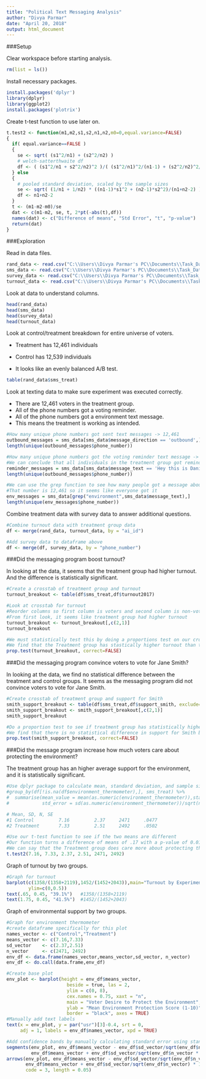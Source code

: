 ```yaml
---
title: "Political Text Messaging Analysis"
author: "Divya Parmar"
date: "April 20, 2018"
output: html_document
---
```


###Setup

Clear workspace before starting analysis.

```r
rm(list = ls())
```

Install necessary packages.

```r

install.packages('dplyr')
library(dplyr)
library(ggplot2)
install.packages('plotrix')

```

Create t-test function to use later on.

```r

t.test2 <- function(m1,m2,s1,s2,n1,n2,m0=0,equal.variance=FALSE)
{
  if( equal.variance==FALSE ) 
  {
    se <- sqrt( (s1^2/n1) + (s2^2/n2) )
    # welch-satterthwaite df
    df <- ( (s1^2/n1 + s2^2/n2)^2 )/( (s1^2/n1)^2/(n1-1) + (s2^2/n2)^2/(n2-1) )
  } else
  {
    # pooled standard deviation, scaled by the sample sizes
    se <- sqrt( (1/n1 + 1/n2) * ((n1-1)*s1^2 + (n2-1)*s2^2)/(n1+n2-2) ) 
    df <- n1+n2-2
  }      
  t <- (m1-m2-m0)/se 
  dat <- c(m1-m2, se, t, 2*pt(-abs(t),df))    
  names(dat) <- c("Difference of means", "Std Error", "t", "p-value")
  return(dat) 
}

```

###Exploration

Read in data files.


```r
rand_data <- read.csv("C:\\Users\\Divya Parmar's PC\\Documents\\Task_Data_Analyst_Institute\\data\\randomization.csv")
sms_data <- read.csv("C:\\Users\\Divya Parmar's PC\\Documents\\Task_Data_Analyst_Institute\\data\\text_message_data.csv")
survey_data <- read.csv("C:\\Users\\Divya Parmar's PC\\Documents\\Task_Data_Analyst_Institute\\data\\survey_data.csv")
turnout_data <- read.csv("C:\\Users\\Divya Parmar's PC\\Documents\\Task_Data_Analyst_Institute\\data\\turnout_data.csv")
```

Look at data to understand columns.

```r

head(rand_data)
head(sms_data)
head(survey_data)
head(turnout_data)

```

Look at control/treatment breakdown for entire universe of voters.

* Treatment has 12,461 individuals

* Control has 12,539 individuals

* It looks like an evenly balanced A/B test.

```r

table(rand_data$sms_treat)

```

Look at texting data to make sure experiment was executed correctly.

* There are 12,461 voters in the treatment group.
* All of the phone numbers got a voting reminder.
* All of the phone numbers got a environment text message.
* This means the treatment is working as intended.

```r
#How many unique phone numbers got sent text messages -> 12,461
outbound_messages = sms_data[sms_data$message_direction == 'outbound',]
length(unique(outbound_messages$phone_number))

#How many unique phone numbers got the voting reminder text message -> 12,461
#We can conclude that all individuals in the treatment group got reminder text messages as intended
reminder_messages = sms_data[sms_data$message_text == 'Hey this is Daniel from VoteReminder, wanted to remind you to vote this Tuesday! How do you plan to get to your polling location?',]
length(unique(outbound_messages$phone_number))

#We can use the grep function to see how many people got a message about the environment
#That number is 12,461 so it seems like everyone got it
env_messages = sms_data[grep("environment",sms_data$message_text),]
length(unique(env_messages$phone_number))

```

Combine treatment data with survey data to answer additional questions.

```r

#Combine turnout data with treatment group data
df <- merge(rand_data, turnout_data, by = "ai_id")

#Add survey data to dataframe above
df <- merge(df, survey_data, by = "phone_number")

```

###Did the messaging program boost turnout?

In looking at the data, it seems that the treatment group had higher turnout. And the difference is statistically significant.

```r

#Create a crosstab of treatment group and turnout
turnout_breakout <- table(df$sms_treat,df$turnout2017)

#Look at crosstab for turnout
#Reorder columns so first column is voters and second column is non-voters
#From first look, it seems like treatment group had higher turnout
turnout_breakout <- turnout_breakout[,c(2,1)]
turnout_breakout

#We must statistically test this by doing a proportions test on our crosstab table
#We find that the Treatment group has stastically higher turnout than the Control group with a p-value of 0.03
prop.test(turnout_breakout, correct=FALSE) 

```


###Did the messaging program convince voters to vote for Jane Smith?

In looking at the data, we find no statistical difference between the treatment and control groups. It seems as the messaging program did not convince voters to vote for Jane Smith.

```r
#Create crosstab of treatment group and support for Smith
smith_support_breakout <- table(df$sms_treat,df$support_smith, exclude=NULL)
smith_support_breakout <- smith_support_breakout[,c(2,1)]
smith_support_breakout

#Do a proportion test to see if treatment group has statistically higher rate of support for Smith
#We find that there is no statistical difference in support for Smith between the two groups
prop.test(smith_support_breakout, correct=FALSE) 
```

###Did the message program increase how much voters care about protecting the environment?

The treatment group has an higher average support for the environment, and it is statistically significant.

```r

#Use dplyr package to calculate mean, standard deviation, and sample size for environmental protection
#group_by(df[!is.na(df$environment_thermometer),], sms_treat) %>%
#  summarise(mean_value = mean(as.numeric(environment_thermometer)),standard_dev = sd(as.numeric(environment_thermometer)), n_values = n(),
#            std_error = sd(as.numeric(environment_thermometer))/sqrt(n()))

# Mean, SD, N, SE
#1 Control         7.16         2.37     2471     .0477
#2 Treatment       7.33         2.51     2492     .0502

#Use our t-test function to see if the two means are different
#Our function turns a difference of means of .17 with a p-value of 0.015
#We can say that the Treatment group does care more about protecting the environment
t.test2(7.16, 7.33, 2.37, 2.51, 2471, 2492)


```

Graph of turnout by two groups.

```r

#Graph for turnout
barplot(c(1358/(1358+2119),1452/(1452+2043)),main="Turnout by Experiment Group", xlab="Group",names.arg=c("Control","Treatment"),
        ylim=c(0,0.5))
text(.65, 0.45, "39.1%")   #1358/(1358+2119)
text(1.75, 0.45, "41.5%")  #1452/(1452+2043)


```

Graph of environmental support by two groups.

```r

#Graph for environment thermometer
#create dataframe specifically for this plot
names_vector <- c("Control","Treatment")
means_vector <- c(7.16,7.33)
sd_vector    <- c(2.37,2.51)
n_vector     <- c(2471, 2492)
env_df <- data.frame(names_vector,means_vector,sd_vector, n_vector)
env_df <- do.call(data.frame,env_df)

#Create base plot
env_plot <- barplot(height = env_df$means_vector,
                      beside = true, las = 2,
                      ylim = c(0, 8),
                      cex.names = 0.75, xaxt = "n",
                      main = "Voter Desire to Protect the Environment",
                      ylab = "Mean Environment Protection Score (1-10)",
                      border = "black", axes = TRUE)
#Manually add text labels
text(x = env_plot, y = par("usr")[3]-0.4, srt = 0,
     adj = 1, labels = env_df$names_vector, xpd = TRUE)

#Add confidence bands by manually calculating standard error using standard deviation and sample size
segments(env_plot, env_df$means_vector - env_df$sd_vector/sqrt(env_df$n_vector) * 1.96, env_plot,
         env_df$means_vector + env_df$sd_vector/sqrt(env_df$n_vector * 1.96), lwd = 1.5)
arrows(env_plot, env_df$means_vector - env_df$sd_vector/sqrt(env_df$n_vector) * 1.96, env_plot,
       env_df$means_vector + env_df$sd_vector/sqrt(env_df$n_vector) * 1.96, lwd = 1.5, angle = 90,
       code = 3, length = 0.05)

```